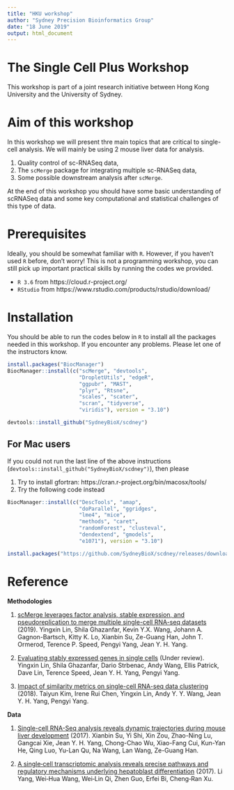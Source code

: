 ```yaml
---
title: "HKU workshop"
author: "Sydney Precision Bioinformatics Group"
date: "18 June 2019"
output: html_document
---
```


# The Single Cell Plus Workshop

This workshop is part of a joint research initiative between Hong Kong University and the University of Sydney.


# Aim of this workshop

In this workshop we will present thre main topics that are critical to single-cell analysis. We will mainly be using 2 mouse liver data for analysis. 

  1. Quality control of sc-RNASeq data,
  1. The `scMerge` package for integrating multiple sc-RNASeq data, 
  1. Some possible downstream analysis after `scMerge`. 


At the end of this workshop you should have some basic understanding of scRNASeq data and some key computational and statistical challenges of this type of data. 


# Prerequisites

Ideally, you should be somewhat familiar with `R`. However, if you haven't used `R` before, don't worry! This is not a programming workshop, you can still pick up important practical skills by running the codes we provided. 

  + `R 3.6` from https://cloud.r-project.org/ 
  + `RStudio` from https://www.rstudio.com/products/rstudio/download/
  

# Installation 

You should be able to run the codes below in `R` to install all the packages needed in this workshop. If you encounter any problems. Please let one of the instructors know. 

```r
install.packages("BiocManager")
BiocManager::install(c("scMerge", "devtools", 
                       "DropletUtils", "edgeR",
                       "ggpubr", "MAST", 
                       "plyr", "Rtsne", 
                       "scales", "scater", 
                       "scran", "tidyverse", 
                       "viridis"), version = "3.10")

devtools::install_github("SydneyBioX/scdney")
```

## For Mac users

If you could not run the last line of the above instructions (`devtools::install_github("SydneyBioX/scdney")`), then please 

1. Try to install gfortran: https://cran.r-project.org/bin/macosx/tools/
1. Try the following code instead

```r
BiocManager::install(c("DescTools", "amap", 
                       "doParallel", "ggridges", 
                       "lme4", "mice", 
                       "methods", "caret", 
                       "randomForest", "clusteval", 
                       "dendextend", "gmodels", 
                       "e1071"), version = "3.10")

install.packages("https://github.com/SydneyBioX/scdney/releases/download/V0.1.3/scdney_0.1.3.tgz", repos = NULL)
```

# Reference

**Methodologies**

1. [scMerge leverages factor analysis, stable expression, and pseudoreplication to merge multiple single-cell RNA-seq datasets]((http://www.pnas.org/lookup/doi/10.1073/pnas.1820006116)) (2019). Yingxin Lin, Shila Ghazanfar, Kevin Y.X. Wang, Johann A. Gagnon-Bartsch, Kitty K. Lo, Xianbin Su, Ze-Guang Han, John T. Ormerod, Terence P. Speed, Pengyi Yang, Jean Y. H. Yang.

1. [Evaluating stably expressed genes in single cells](https://www.biorxiv.org/content/biorxiv/early/2018/11/22/229815.full.pdf) (Under review). Yingxin Lin, Shila Ghazanfar, Dario Strbenac, Andy Wang, Ellis Patrick, Dave Lin, Terence Speed, Jean Y. H. Yang, Pengyi Yang.

1. [Impact of similarity metrics on single-cell RNA-seq data clustering](https://doi.org/10.1093/bib/bby076) (2018). Taiyun Kim, Irene Rui Chen, Yingxin Lin, Andy Y. Y. Wang, Jean Y. H. Yang, Pengyi Yang.


**Data**

1. [Single-cell RNA-Seq analysis reveals dynamic trajectories during mouse liver development](https://doi.org/10.1186/s12864-017-4342-x) (2017). Xianbin Su, Yi Shi, Xin Zou, Zhao-Ning Lu, Gangcai Xie, Jean Y. H. Yang, Chong-Chao Wu, Xiao-Fang Cui, Kun-Yan He, Qing Luo, Yu-Lan Qu, Na Wang, Lan Wang, Ze-Guang Han.

1. [A single‐cell transcriptomic analysis reveals precise pathways and regulatory mechanisms underlying hepatoblast differentiation](https://doi.org/10.1002/hep.29353) (2017). Li Yang, Wei‐Hua Wang, Wei‐Lin Qi, Zhen Guo, Erfei Bi, Cheng‐Ran Xu. 
